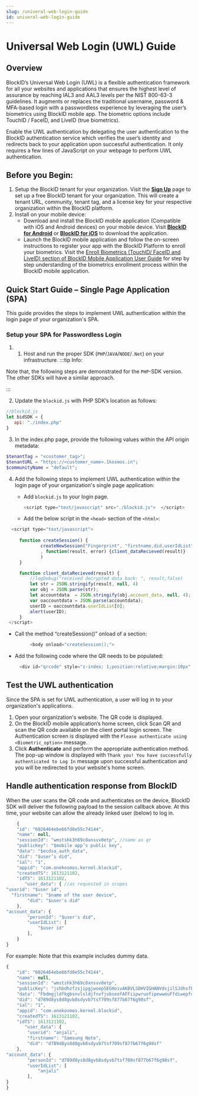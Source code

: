 ```yaml
---
slug: /univeral-web-login-guide
id: univeral-web-login-guide
---
```

# Universal Web Login (UWL) Guide

## Overview
BlockID’s Universal Web Login (UWL) is a flexible authentication framework for all your websites and applications that ensures the highest level of assurance by reaching IAL3 and AAL3 levels per the NIST 800-63-3 guidelines. It augments or replaces the traditional username, password & MFA-based login with a passwordless experience by leveraging the user’s biometrics using BlockID mobile app. The biometric options include TouchID / FaceID, and LiveID (true biometrics).

Enable the UWL authentication by delegating the user authentication to the BlockID authentication service which verifies the user’s identity and redirects back to your application upon successful authentication. It only requires a few lines of JavaScript on your webpage to perform UWL authentication.

## Before you Begin:
1. Setup the BlockID tenant for your organization. Visit the **[Sign Up](https://www.1kosmos.com/blockid-free-trial)** page to set up a free BlockID tenant for your organization. This will create a tenant URL, community, tenant tag, and a license key for your respective organization within the BlockID platform.
2. Install on your mobile device:
    * Download and install the BlockID mobile application (Compatible with iOS and Android devices) on your mobile device. Visit **[BlockID for Android](https://play.google.com/store/apps/details?id=com.onekosmos.kernel.blockid)** or **[BlockID for iOS](https://apps.apple.com/us/app/blockid/id1539421428)** to download the application.
    * Launch the BlockID mobile application and follow the on-screen instructions to register your app with the BlockID Platform to enroll your biometrics. Visit the [Enroll Biometrics (TouchID/ FaceID and LiveID) section of BlockID Mobile Application User Guide](https://1kosmos.document360.io/docs/blockid-mobile-application-user-guide#EnrollBio) for step by step understanding of the biometrics enrollment process within the BlockID mobile application.

## Quick Start Guide – Single Page Application (SPA)
This guide provides the steps to implement UWL authentication within the login page of your organization's SPA. 

### Setup your SPA for Passwordless Login
1. 1.	Host and run the proper SDK (`PHP`/`JAVA`/`NODE`/`.Net`) on your infrastructure.
:::tip Info:


Note that, the following steps are demonstrated for the `PHP`-SDK version.  The other SDKs will have a similar approach.

:::

2. Update the `blockid.js` with PHP SDK’s location as follows:
```javascript
//blockid.js
let bidSDK = {
   api: "./index.php"
}
```
3. In the index.php page, provide the following values within the API origin metadata:
```php
$tenantTag = "<customer_tag>";
$tenantURL = "https://<customer_name>.1kosmos.in";
$communityName = "default";
```
4.  Add the following steps to implement UWL authentication within the login page of your organization's single page application:
       * Add `blockid.js` to your login page.
            ```javascript
         <script type="text/javascript" src="./blockid.js">  </script>
            ```
 
    * Add the below script in the `<head>` section of the `<html>`: 
   ```javascript
     <script type="text/javascript">
    
        function createSession() {
                createNewSession("Fingerprint", "firstname,did,userIdList", "qrcode",null 
                , function(result, error) {client_dataRecieved(result)}
                )
        }

        function client_dataRecieved(result) {
            //logDebug("received decrypted data back: ", result,false)
            let str = JSON.stringify(result, null, 4)
            var obj = JSON.parse(str);
            let accountdata  = JSON.stringify(obj.account_data, null, 4);
            var oaccountdata = JSON.parse(accountdata);
            userID = oaccountdata.userIdList[0];
            alert(userID);
        }
    </script>
   ```
 
   * Call the method “createSession()” onload of a <body> section:
   ```javascript
            <body onload="createSession();">
   ```
   * Add the following code where the QR needs to be populated:
   ```javascript
        <div id="qrcode" style="z-index: 1;position:relative;margin:10px" align="center"> </div>
   ```
## Test the UWL authentication
Since the SPA is set for UWL authentication, a user will log in to your organization's applications.
1. Open your organization's website. The QR code is displayed.
2. On the BlockID mobile application’s home screen, click Scan QR and scan the QR code available on the client portal login screen. The Authentication screen is displayed with the `Please authenticate using <Biometric_option>` message.
3. Click **Authenticate** and perform the appropriate authentication method. The pop-up window is displayed with `Thank you! You have successfully authenticated to Log In` message upon successful authentication and you will be redirected to your website's home screen.

## Handle authentication response from BlockID
When the user scans the QR code and authenticates on the device, BlockID SDK will deliver the following payload to the session callback above. At this time, your website can allow the already linked user (below) to log in.
```javascript
    {
    "id": "6026464ebe66fd0e55c74144",
    "name": null,
    "sessionId": "wmstshk3h69c8xnsvv0etp", //same as qr
    "publicKey": "$mobile app’s public key",
    "data": "$ecdsa_auth_data",
    "did": "$user’s did",
    "ial": "1",
    "appid": "com.onekosmos.kernel.blockid",
    "createdTS": 1613121102,
    "idTS": 1613121102,
       "user_data": { //as requested in scopes
"userid": "$user id",      
  "firstname": "$name of the user device",
        "did": "$user's did"
    },
"account_data": {
        "personId": "$user's did",
        "userIdList": [
            "$user id"
        ],
	}
}	

```
For example: Note that this example includes dummy data.
```javascript
{
    "id": "6026464ebe66fd0e55c74144",
    "name": null,
    "sessionId": "wmstshk3h69c8xnsvv0etp",
    "publicKey": "jshbdhzfzsjipgjwoepSEGHoivAKBVLSDHVIGHANVdsjilSJdhsfbgAKJFHlajsFGSDJKFBJSDGFZESFODGJBVESJLJSFVKSAKF",
    "data": "FbdmgjldfkgbsnvlsldjfnvfjvbseofAFFiipwruofipewweuFfdiwepfuiwvdcbEjdpiaoufhuwioeadklhcfjbjdsDSkjfvhesoigvdjbjoifvhesufiwDFrsguhfsklfiorushfvbxkjigjslhidjxviodufjkxvbiseodufhvisfdepirouyfuosfidlxj",
    "did": "d789d8ys8d8gvb8sdyvb7tsf709sf877b67f6g98sf",
    "ial": "1",
    "appid": "com.onekosmos.kernel.blockid",
    "createdTS": 1613121102,
    "idTS": 1613121102,
       "user_data": {
        "userid": "anjali",
        "firstname": "Samsung Note",
        "did": "d789d8ys8d8gvb8sdyvb7tsf709sf877b67f6g98sf"
    },
"account_data": {
        "personId": "d789d8ys8d8gvb8sdyvb7tsf709sf877b67f6g98sf",
        "userIdList": [
            "anjali"
        ],
}
}

```


